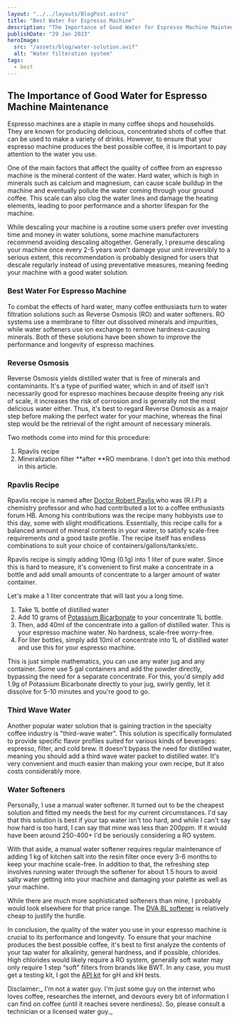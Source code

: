 ```yaml
---
layout: "../../layouts/BlogPost.astro"
title: "Best Water For Espresso Machine"
description: "The Importance of Good Water for Espresso Machine Maintenance"
publishDate: "29 Jan 2023"
heroImage:
  src: "/assets/blog/water-solution.avif"
  alt: "Water filteration system"
tags:
  - best
---
```


## The Importance of Good Water for Espresso Machine Maintenance

Espresso machines are a staple in many coffee shops and households. They are known for producing delicious, concentrated shots of coffee that can be used to make a variety of drinks. However, to ensure that your espresso machine produces the best possible coffee, it is important to pay attention to the water you use.

One of the main factors that affect the quality of coffee from an espresso machine is the mineral content of the water. Hard water, which is high in minerals such as calcium and magnesium, can cause scale buildup in the machine and eventually pollute the water coming through your ground coffee. This scale can also clog the water lines and damage the heating elements, leading to poor performance and a shorter lifespan for the machine.

While descaling your machine is a routine some users prefer over investing time and money in water solutions, some machine manufacturers recommend avoiding descaling altogether. Generally, I presume descaling your machine once every 2-5 years won't damage your unit irreversibly to a serious extent, this recommendation is probably designed for users that descale regularly instead of using preventative measures, meaning feeding your machine with a good water solution.


### Best Water For Espresso Machine

To combat the effects of hard water, many coffee enthusiasts turn to water filtration solutions such as Reverse Osmosis (RO) and water softeners. RO systems use a membrane to filter out dissolved minerals and impurities, while water softeners use ion exchange to remove hardness-causing minerals. Both of these solutions have been shown to improve the performance and longevity of espresso machines.


### Reverse Osmosis

Reverse Osmosis yields distilled water that is free of minerals and contaminants. It's a type of purified water, which in and of itself isn't necessarily good for espresso machines because despite freeing any risk of scale, it increases the risk of corrosion and is generally not the most delicious water either. Thus, it's best to regard Reverse Osmosis as a major step before making the perfect water for your machine, whereas the final step would be the retrieval of the right amount of necessary minerals.

Two methods come into mind for this procedure: 



1. Rpavlis recipe
2. Mineralization filter **after **RO membrane. I don't get into this method in this article.


### Rpavlis Recipe

Rpavlis recipe is named after [Doctor Robert Pavlis ](https://www.legacy.com/us/obituaries/morningsun/name/robert-pavlis-obituary?id=12239986)who was (R.I.P) a chemistry professor and who had contributed a lot to a coffee enthusiasts forum HB. Among his contributions was the recipe many hobbyists use to this day, some with slight modifications. Essentially, this recipe calls for a balanced amount of mineral contents in your water, to satisfy scale-free requirements _and_ a good taste profile. The recipe itself has endless combinations to suit your choice of containers/gallons/tanks/etc.

Rpavlis recipe is simply adding 10mg (0.1g) into 1 liter of pure water. Since this is hard to measure, it's convenient to first make a concentrate in a bottle and add small amounts of concentrate to a larger amount of water container.

Let's make a 1 liter concentrate that will last you a long time.



1. Take 1L bottle of distilled water
2. Add 10 grams of [Potassium Bicarbonate](https://amzn.to/3Dq66mW) to your concentrate 1L bottle.
3. Then, add 40ml of the concentrate into a gallon of distilled water. This is your espresso machine water. No hardness, scale-free worry-free.
4. For liter bottles, simply add 10ml of concentrate into 1L of distilled water and use this for your espresso machine.

This is just simple mathematics, you can use any water jug and any container. Some use 5 gal containers and add the powder directly, bypassing the need for a separate concentrate. For this, you'd simply add 1.9g of Potassium Bicarbonate directly to your jug, swirly gently, let it dissolve for 5-10 minutes and you're good to go.


### Third Wave Water

Another popular water solution that is gaining traction in the specialty coffee industry is "third-wave water". This solution is specifically formulated to provide specific flavor profiles suited for various kinds of beverages: espresso, filter, and cold brew. It doesn't bypass the need for distilled water, meaning you should add a third wave water packet to distilled water. It's very convenient and much easier than making your own recipe, but it also costs considerably more.


### Water Softeners

Personally, I use a manual water softener. It turned out to be the cheapest solution and fitted my needs the best for my current circumstances. I'd say that this solution is best if your tap water isn't too hard, and while I can't say how hard is too hard, I can say that mine was less than 200ppm. If it would have been around 250-400+ I'd be seriously considering a RO system.

With that aside, a manual water softener requires regular maintenance of adding 1 kg of kitchen salt into the resin filter once every 3-6 months to keep your machine scale-free. In addition to that, the refreshing step involves running water through the softener for about 1.5 hours to avoid salty water getting into your machine and damaging your palette as well as your machine.

While there are much more sophisticated softeners than mine, I probably would look elsewhere for that price range. The [DVA 8L softener](https://amzn.to/3jeTGr6) is relatively cheap to justify the hurdle.

In conclusion, the quality of the water you use in your espresso machine is crucial to its performance and longevity. To ensure that your machine produces the best possible coffee, it's best to first analyze the contents of your tap water for alkalinity, general hardness, and if possible, chlorides. High chlorides would likely require a RO system, generally soft water may only require 1 step “soft” filters from brands like BWT. In any case, you must get a testing kit, I got the [API kit](https://amzn.to/3ReARke) for gH and kH tests.

Disclaimer:_ I'm not a water guy. I'm just some guy on the internet who loves coffee, researches the internet, and devours every bit of information I can find on coffee (until it reaches severe nerdiness). So, please consult a technician or a licensed water guy._
